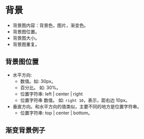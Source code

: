
# 背景
* 背景图内容：背景色，图片，渐变色。
* 背景图位置。
* 背景图大小。
* 背景图重复。


## 背景图位置
* 水平方向: 
  * 数值。如: 30px。
  * 百分比。 如: 30%。
  * 位置字符串: left | center | right
  * 位置字符串 数值。 如: `right 10`，表示，距右边 10px。
* 垂直方向。和水平方向的值类似，主要不同的地方是位置字符串。
  * 位置字符串: top | center | bottom。

## 渐变背景例子
<LinearBgDemo />

